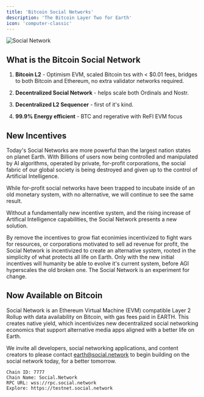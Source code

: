 ```yaml
---
title: 'Bitcoin Social Networks'
description: 'The Bitcoin Layer Two for Earth'
icon: 'computer-classic'
---
```


<img
  src="https://i.imgur.com/6gZi4VX.png"
  alt="Social Network"
/>

## What is the Bitcoin Social Network

1. **Bitcoin L2** - Optimism EVM, scaled Bitcoin txs with < $0.01 fees, bridges to both Bitcoin and Ethereum, no extra validator networks required.

2. **Decentralized Social Network** - helps scale both Ordinals and Nostr.

3. **Decentralized L2 Sequencer** - first of it's kind.

4. **99.9% Energy efficient** - BTC and regerative with ReFI EVM focus

## New Incentives

Today's Social Networks are more powerful than the largest nation states on planet Earth. With Billions of users now being controlled and manipulated by AI algorithms, operated by private, for-profit corporations, the social fabric of our global society is being destroyed and given up to the control of Artificial Intelligence. 

While for-profit social networks have been trapped to incubate inside of an old monetary system, with no alternative, we will continue to see the same result. 

Without a fundamentally new incentive system, and the rising increase of Artifical Intelligence capabilities, the Social Network presents a new solution.

By remove the incentives to grow fiat econimies incentivized to fight wars for resources, or corporations motivated to sell ad revenue for profit, the Social Network is incentivized to create an alternative system, rooted in the simplicity of what protects all life on Earth. Only with the new initial incentives will humanity be able to evolve it's current system, before AGI hyperscales the old broken one. The Social Network is an experiment for change. 

## Now Available on Bitcoin

Social Network is an Ethereum Virtual Machine (EVM) compatible Layer 2 Rollup with data availability on Bitcoin, with gas fees paid in EARTH. This creates native yield, which incentivizes new decentralized social networking economics that support alternative media apps aligned with a better life on Earth. 

We invite all developers, social networking applications, and content creators to please contact earth@social.network to begin building on the social network today, for a better tomorrow. 

```
Chain ID: 7777
Chain Name: Social.Network
RPC URL: wss://rpc.social.network
Explore: https://testnet.social.network
```
